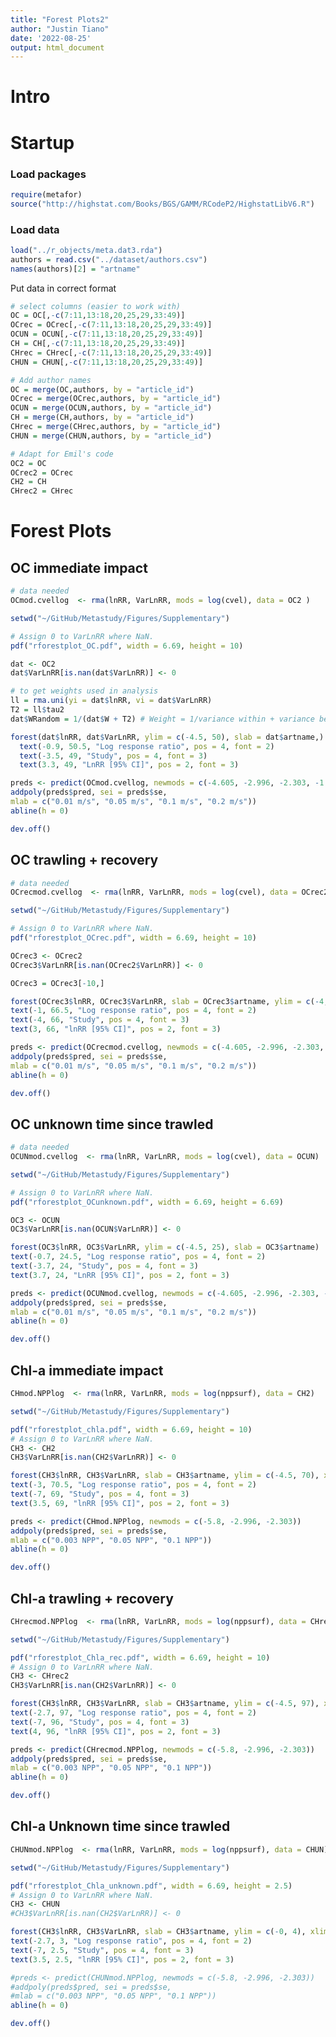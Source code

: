 ```yaml
---
title: "Forest Plots2"
author: "Justin Tiano"
date: '2022-08-25'
output: html_document
---
```


# Intro

# Startup

### Load packages

```r

require(metafor)
source("http://highstat.com/Books/BGS/GAMM/RCodeP2/HighstatLibV6.R")
```

### Load data

```r
load("../r_objects/meta.dat3.rda")
authors = read.csv("../dataset/authors.csv")
names(authors)[2] = "artname"
```

Put data in correct format
```r
# select columns (easier to work with)
OC = OC[,-c(7:11,13:18,20,25,29,33:49)]
OCrec = OCrec[,-c(7:11,13:18,20,25,29,33:49)]
OCUN = OCUN[,-c(7:11,13:18,20,25,29,33:49)]
CH = CH[,-c(7:11,13:18,20,25,29,33:49)]
CHrec = CHrec[,-c(7:11,13:18,20,25,29,33:49)]
CHUN = CHUN[,-c(7:11,13:18,20,25,29,33:49)]

# Add author names
OC = merge(OC,authors, by = "article_id")
OCrec = merge(OCrec,authors, by = "article_id")
OCUN = merge(OCUN,authors, by = "article_id")
CH = merge(CH,authors, by = "article_id")
CHrec = merge(CHrec,authors, by = "article_id")
CHUN = merge(CHUN,authors, by = "article_id")

# Adapt for Emil's code
OC2 = OC
OCrec2 = OCrec
CH2 = CH
CHrec2 = CHrec
```

# Forest Plots

## OC immediate impact

```r
# data needed
OCmod.cvellog  <- rma(lnRR, VarLnRR, mods = log(cvel), data = OC2 )

setwd("~/GitHub/Metastudy/Figures/Supplementary")

# Assign 0 to VarLnRR where NaN.
pdf("rforestplot_OC.pdf", width = 6.69, height = 10)

dat <- OC2
dat$VarLnRR[is.nan(dat$VarLnRR)] <- 0

# to get weights used in analysis
ll = rma.uni(yi = dat$lnRR, vi = dat$VarLnRR)
T2 = ll$tau2
dat$WRandom = 1/(dat$W + T2) # Weight = 1/variance within + variance between studies for random effects model

forest(dat$lnRR, dat$VarLnRR, ylim = c(-4.5, 50), slab = dat$artname,)
  text(-0.9, 50.5, "Log response ratio", pos = 4, font = 2)
  text(-3.5, 49, "Study", pos = 4, font = 3)
  text(3.3, 49, "LnRR [95% CI]", pos = 2, font = 3)

preds <- predict(OCmod.cvellog, newmods = c(-4.605, -2.996, -2.303, -1.386))
addpoly(preds$pred, sei = preds$se,
mlab = c("0.01 m/s", "0.05 m/s", "0.1 m/s", "0.2 m/s"))
abline(h = 0)

dev.off()

```

## OC trawling + recovery

```r
# data needed
OCrecmod.cvellog  <- rma(lnRR, VarLnRR, mods = log(cvel), data = OCrec2)

setwd("~/GitHub/Metastudy/Figures/Supplementary")

# Assign 0 to VarLnRR where NaN.
pdf("rforestplot_OCrec.pdf", width = 6.69, height = 10)

OCrec3 <- OCrec2
OCrec3$VarLnRR[is.nan(OCrec2$VarLnRR)] <- 0

OCrec3 = OCrec3[-10,]

forest(OCrec3$lnRR, OCrec3$VarLnRR, slab = OCrec3$artname, ylim = c(-4, 67), xlim = c(-4, 3))
text(-1, 66.5, "Log response ratio", pos = 4, font = 2)
text(-4, 66, "Study", pos = 4, font = 3)
text(3, 66, "lnRR [95% CI]", pos = 2, font = 3)

preds <- predict(OCrecmod.cvellog, newmods = c(-4.605, -2.996, -2.303, -1.386))
addpoly(preds$pred, sei = preds$se,
mlab = c("0.01 m/s", "0.05 m/s", "0.1 m/s", "0.2 m/s"))
abline(h = 0)

dev.off()
```

## OC unknown time since trawled

```r
# data needed
OCUNmod.cvellog  <- rma(lnRR, VarLnRR, mods = log(cvel), data = OCUN)

setwd("~/GitHub/Metastudy/Figures/Supplementary")

# Assign 0 to VarLnRR where NaN.
pdf("rforestplot_OCunknown.pdf", width = 6.69, height = 6.69)

OC3 <- OCUN
OC3$VarLnRR[is.nan(OCUN$VarLnRR)] <- 0

forest(OC3$lnRR, OC3$VarLnRR, ylim = c(-4.5, 25), slab = OC3$artname)
text(-0.7, 24.5, "Log response ratio", pos = 4, font = 2)
text(-3.7, 24, "Study", pos = 4, font = 3)
text(3.7, 24, "LnRR [95% CI]", pos = 2, font = 3)

preds <- predict(OCUNmod.cvellog, newmods = c(-4.605, -2.996, -2.303, -1.386))
addpoly(preds$pred, sei = preds$se,
mlab = c("0.01 m/s", "0.05 m/s", "0.1 m/s", "0.2 m/s"))
abline(h = 0)

dev.off()

```

## Chl-a immediate impact

```r

CHmod.NPPlog  <- rma(lnRR, VarLnRR, mods = log(nppsurf), data = CH2)

setwd("~/GitHub/Metastudy/Figures/Supplementary")

pdf("rforestplot_chla.pdf", width = 6.69, height = 10)
# Assign 0 to VarLnRR where NaN.
CH3 <- CH2
CH3$VarLnRR[is.nan(CH2$VarLnRR)] <- 0

forest(CH3$lnRR, CH3$VarLnRR, slab = CH3$artname, ylim = c(-4.5, 70), xlim = c(-7, 3.5))
text(-3, 70.5, "Log response ratio", pos = 4, font = 2)
text(-7, 69, "Study", pos = 4, font = 3)
text(3.5, 69, "lnRR [95% CI]", pos = 2, font = 3)

preds <- predict(CHmod.NPPlog, newmods = c(-5.8, -2.996, -2.303))
addpoly(preds$pred, sei = preds$se,
mlab = c("0.003 NPP", "0.05 NPP", "0.1 NPP"))
abline(h = 0)

dev.off()

```

## Chl-a trawling + recovery 

```r

CHrecmod.NPPlog  <- rma(lnRR, VarLnRR, mods = log(nppsurf), data = CHrec2) #

setwd("~/GitHub/Metastudy/Figures/Supplementary")

pdf("rforestplot_Chla_rec.pdf", width = 6.69, height = 10)
# Assign 0 to VarLnRR where NaN.
CH3 <- CHrec2
CH3$VarLnRR[is.nan(CH2$VarLnRR)] <- 0

forest(CH3$lnRR, CH3$VarLnRR, slab = CH3$artname, ylim = c(-4.5, 97), xlim = c(-7, 3.5))
text(-2.7, 97, "Log response ratio", pos = 4, font = 2)
text(-7, 96, "Study", pos = 4, font = 3)
text(4, 96, "lnRR [95% CI]", pos = 2, font = 3)

preds <- predict(CHrecmod.NPPlog, newmods = c(-5.8, -2.996, -2.303))
addpoly(preds$pred, sei = preds$se,
mlab = c("0.003 NPP", "0.05 NPP", "0.1 NPP"))
abline(h = 0)

dev.off()

```

## Chl-a Unknown time since trawled

```r

CHUNmod.NPPlog  <- rma(lnRR, VarLnRR, mods = log(nppsurf), data = CHUN) #

setwd("~/GitHub/Metastudy/Figures/Supplementary")

pdf("rforestplot_Chla_unknown.pdf", width = 6.69, height = 2.5)
# Assign 0 to VarLnRR where NaN.
CH3 <- CHUN
#CH3$VarLnRR[is.nan(CH2$VarLnRR)] <- 0

forest(CH3$lnRR, CH3$VarLnRR, slab = CH3$artname, ylim = c(-0, 4), xlim = c(-7, 3.5))
text(-2.7, 3, "Log response ratio", pos = 4, font = 2)
text(-7, 2.5, "Study", pos = 4, font = 3)
text(3.5, 2.5, "lnRR [95% CI]", pos = 2, font = 3)

#preds <- predict(CHUNmod.NPPlog, newmods = c(-5.8, -2.996, -2.303))
#addpoly(preds$pred, sei = preds$se,
#mlab = c("0.003 NPP", "0.05 NPP", "0.1 NPP"))
abline(h = 0)

dev.off()

```